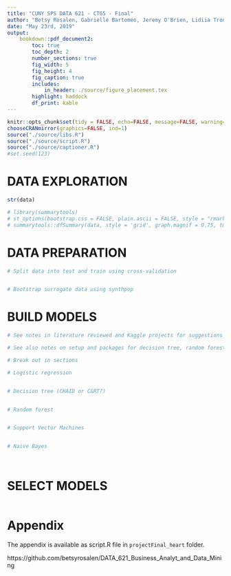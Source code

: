 ```yaml
---
title: "CUNY SPS DATA 621 - CTG5 - Final"
author: "Betsy Rosalen, Gabrielle Bartomeo, Jeremy O'Brien, Lidiia Tronina, Rose Koh"
date: "May 23rd, 2019"
output:
    bookdown::pdf_document2:
        toc: true
        toc_depth: 2
        number_sections: true
        fig_width: 5
        fig_height: 4
        fig_caption: true
        includes:  
            in_header: ./source/figure_placement.tex
        highlight: haddock
        df_print: kable
---
```


```r
knitr::opts_chunk$set(tidy = FALSE, echo=FALSE, message=FALSE, warning=FALSE)
chooseCRANmirror(graphics=FALSE, ind=1)
source("./source/libs.R")
source("./source/script.R")
source("./source/captioner.R")
#set.seed(123)
```


\newpage


# DATA EXPLORATION

```r
str(data)

# library(summarytools)
# st_options(bootstrap.css = FALSE, plain.ascii = FALSE, style = "rmarkdown", dfSummary.silent = TRUE, footnote = NA, subtitle.emphasis = FALSE) 
# summarytools::dfSummary(data, style = 'grid', graph.magnif = 0.75, tmp.img.dir = "/tmp")

```


\newpage


# DATA PREPARATION

```r

# Split data into test and train using cross-validation


# Bootstrap surrogate data using synthpop


```

\newpage


# BUILD MODELS

```r

# See notes in literature reviewed and Kaggle projects for suggestions on variable selection and feature engineering for models (links TBC)

# See also notes on setup and packages for decision tree, random forest, SVM, and Naive Bayes  (links TBC)

# Break out in sections

# Logistic regression


# Decision tree (CHAID or C&RT?)


# Random forest


# Support Vector Machines


# Naive Bayes




```

\newpage


# SELECT MODELS

```r


```

\newpage


# Appendix

The appendix is available as script.R file in `projectFinal_heart` folder.

https://github.com/betsyrosalen/DATA_621_Business_Analyt_and_Data_Mining

```
```
